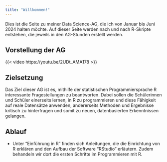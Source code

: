 ```yaml
---
title: "Willkommen!"
---
```


Dies ist die Seite zu meiner Data Science-AG, die ich von Januar bis Juni 2024 halten möchte. Auf dieser Seite werden nach und nach R-Skripte entstehen, die jeweils in den AG-Stunden erstellt werden.

## Vorstellung der AG

{{< video https://youtu.be/2UDt_AMA178 >}}

## Zielsetzung

Das Ziel dieser AG ist es, mithilfe der statistischen Programmiersprache R interessante Fragestellungen zu beantworten. Dabei sollen die Schülerinnen und Schüler einerseits lernen, in R zu programmieren und diese Fähigkeit auf reale Datensätze anwenden, andererseits Methoden und Ergebnisse kritisch zu hinterfragen und somit zu neuen, datenbasierten Erkenntnissen gelangen.

## Ablauf

-   Unter "Einführung in R" finden sich Anleitungen, die die Einrichtung von R erklären und den Aufbau der Software "RStudio" erläutern. Zudem behandeln wir dort die ersten Schritte im Programmieren mit R.
